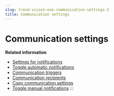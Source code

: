 ```yaml
---
slug: trend-vision-one-communication-settings-2
title: Communication settings
---
```

# Communication settings

**Related information**

- [Settings for notifications](settings-for-notifications-2.mdx)
- [Toggle automatic notifications](toggle-automatic-notifications-2.mdx)
- [Communication triggers](communication-triggers-2.mdx)
- [Communication recipients](communication-recipients-2.mdx)
- [Copy communication settings](copy-communication-settings-2.mdx)
- [Toggle manual notifications](toggle-manual-notifications-2.mdx)
:::

